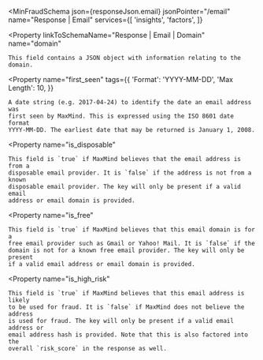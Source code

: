 
<MinFraudSchema
  json={responseJson.email}
  jsonPointer="/email"
  name="Response | Email"
  services={[
    'insights',
    'factors',
  ]}
>
  <Property
    linkToSchemaName="Response | Email | Domain"
    name="domain"
  >
    This field contains a JSON object with information relating to the domain.
  </Property>

  <Property
    name="first_seen"
    tags={{
      'Format': 'YYYY-MM-DD',
      'Max Length': 10,
    }}
  >
    A date string (e.g. 2017-04-24) to identify the date an email address was
    first seen by MaxMind. This is expressed using the ISO 8601 date format
    YYYY-MM-DD. The earliest date that may be returned is January 1, 2008.
  </Property>

  <Property
    name="is_disposable"
  >
    This field is `true` if MaxMind believes that the email address is from a
    disposable email provider. It is `false` if the address is not from a known
    disposable email provider. The key will only be present if a valid email
    address or email domain is provided.
  </Property>

  <Property
    name="is_free"
  >
    This field is `true` if MaxMind believes that this email domain is for a
    free email provider such as Gmail or Yahoo! Mail. It is `false` if the
    domain is not for a known free email provider. The key will only be present
    if a valid email address or email domain is provided.
  </Property>

  <Property
    name="is_high_risk"
  >
    This field is `true` if MaxMind believes that this email address is likely
    to be used for fraud. It is `false` if MaxMind does not believe the address
    is used for fraud. The key will only be present if a valid email address or
    email address hash is provided. Note that this is also factored into the
    overall `risk_score` in the response as well.
  </Property>
</MinFraudSchema>
